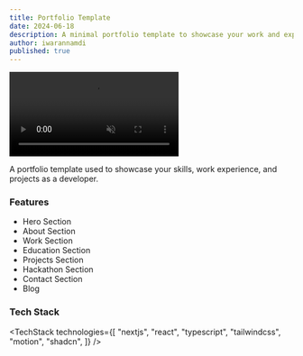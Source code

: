 ```yaml
---
title: Portfolio Template
date: 2024-06-18
description: A minimal portfolio template to showcase your work and experience.
author: iwarannamdi
published: true
---
```


<div className="flex max-w-[800px] flex-col gap-4">
  <video
    autoPlay
    loop
    muted
    playsInline
    src="/portfolio-demo.mp4"
    className="w-full rounded-xl border"
  />
  <div className="flex w-full flex-col gap-2 sm:flex-row">
    <TemplateOpen url="https://github.com/iwarannamdi/portfolio" free />
    <TemplatePreview href="https://portfolio-ebonui.vercel.app/">
      Live Preview{" "}
    </TemplatePreview>
  </div>
</div>

A portfolio template used to showcase your skills, work experience, and projects as a developer.

### Features

- Hero Section
- About Section
- Work Section
- Education Section
- Projects Section
- Hackathon Section
- Contact Section
- Blog

### Tech Stack

<TechStack
  technologies={[
    "nextjs",
    "react",
    "typescript",
    "tailwindcss",
    "motion",
    "shadcn",
  ]}
/>
